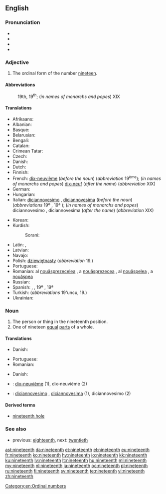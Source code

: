 ==English==
{{ordinalbox|en|18th|19th|20th|eighteenth|twentieth|card=nineteen}}

===Pronunciation===
* {{IPA|/ˌnaɪnˈtiːnθ/}}
* {{audio|En-us-nineteenth.ogg|Audio (US)|lang=en}}
* {{rhymes|iːnθ}}
* {{hyphenation|nine|teenth|lang=en}}

===Adjective===
{{en-adj|-}}

# The ordinal form of the number [[nineteen]].

====Abbreviations====
: 19th, 19<sup>th</sup>; (''in names of monarchs and popes'') XIX

====Translations====
{{trans-top|the ordinal form of the number nineteen}}
* Afrikaans: {{t|af|negentiende}}
* Albanian: {{t|sq|nëntëmbëdhjetë}}
* Basque: {{t|eu|hemeretzigarren}}
* Belarusian: {{t|be|дзевятна́ццаты|m|sc=Cyrl}}
* Bengali: {{t|bn|ঊনবিংশ}}
* Catalan: {{t+|ca|dinovè|m}}
* Crimean Tatar: {{t|crh|on doquzıncı}}
* Czech: {{t|cs|devatenáctý}}
* Danish: {{t+|da|nittende}}
* Dutch: {{t+|nl|negentiende}}
* Finnish: {{t|fi|yhdeksästoista}}
* French: [[dix-neuvième]] (''before the noun'') (''abbreviation'' 19<sup>ème</sup>); (''in names of monarchs and popes'') [[dix-neuf]] (''after the name'') (''abbreviation'' XIX)
* German: {{t+|de|neunzehnte}}
* Hungarian: {{t+|hu|tizenkilencedik}}
* Italian: [[diciannovesimo]] {{g|m}}, [[diciannovesima]] {{g|f}} (''before the noun'') (''abbreviations'' 19º {{g|m}}, 19ª {{g|f}}); (''in names of monarchs and popes'') diciannovesimo {{g|m}}, diciannovesima {{g|f}} (''after the name'') (''abbreviation'' XIX)
{{trans-mid}}
* Korean: {{t+|ko|열아홉째|tr=yeolapobjjae|sc=Kore}}
* Kurdish:
*: Sorani: {{t|ku|نۆزده‌یه‌م}}
* Latin: {{t|la|nonus decimus}}, {{t|la|nonum decimum|n}}
* Latvian: {{t+|lv|deviņpadsmitais|m}}
* Navajo: {{t|nv|nahastʼéítsʼáadah góneʼ}}
* Polish: [[dziewiętnasty]] (''abbreviation'' 19.)
* Portuguese: {{t|pt|décimo nono}}
* Romanian: al [[nouăsprezecelea]] {{g|m}}, a [[nouăsprezecea]] {{g|f}}, al [[nouășpelea]] {{qualifier|m, informal}}, a [[nouășpea]] {{qualifier|f, informal}}
* Russian: {{t+|ru|девятнадцатый|tr=d'ev'atnádcatyj}}
* Spanish: {{t+|es|decimonoveno|m}}, {{t|es|decimonovena|f}}, {{qualifier|abbreviations}} 19º {{g|m}}, 19ª {{g|f}}
* Turkish: {{t|tr|on dokuzuncu}} (''abbreviations'' 19'uncu, 19.)
* Ukrainian: {{t+|uk|дев'ятна́дцятий|m|sc=Cyrl}}
{{trans-bottom}}

===Noun===
{{en-noun}}

# The person or thing in the nineteenth position.
# One of nineteen [[equal]] [[parts]] of a whole.

====Translations====
{{trans-top|person or thing in the nineteenth position}}
* Danish: {{t|da|nittener|c}}
{{trans-mid}}
* Portuguese: {{t|pt|décimo nono|m}}
* Romanian: {{t+|ro|nouăsprezecelea|m}}
{{trans-bottom}}

{{trans-top|one of nineteen equal parts of a whole}}
* Danish: {{t|da|nittendedel|c}}
{{trans-mid}}
{{trans-bottom}}

{{checktrans-top}}
* {{ttbc|fr}}: [[dix-neuvième]] {{g|m|f}} (1), dix-neuvième {{g|m}} (2)
{{trans-mid}}
* {{ttbc|it}}: [[diciannovesimo]] {{g|m}}, [[diciannovesima]] {{g|f}} (1), diciannovesimo {{g|m}} (2)
{{trans-bottom}}

====Derived terms====
* [[nineteenth hole]]

===See also===
* previous: [[eighteenth]], next: [[twentieth]]

[[Category:en:Ordinal numbers]]

[[ast:nineteenth]]
[[da:nineteenth]]
[[et:nineteenth]]
[[el:nineteenth]]
[[eu:nineteenth]]
[[fr:nineteenth]]
[[ko:nineteenth]]
[[hy:nineteenth]]
[[io:nineteenth]]
[[kk:nineteenth]]
[[ku:nineteenth]]
[[lv:nineteenth]]
[[lt:nineteenth]]
[[hu:nineteenth]]
[[ml:nineteenth]]
[[my:nineteenth]]
[[nl:nineteenth]]
[[ja:nineteenth]]
[[oc:nineteenth]]
[[pl:nineteenth]]
[[ru:nineteenth]]
[[fi:nineteenth]]
[[sv:nineteenth]]
[[te:nineteenth]]
[[vi:nineteenth]]
[[zh:nineteenth]]